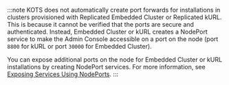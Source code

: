 :::note
KOTS does not automatically create port forwards for installations in clusters provisioned with Replicated Embedded Cluster or Replicated kURL. This is because it cannot be verified that the ports are secure and authenticated. Instead, Embedded Cluster or kURL creates a NodePort service to make the Admin Console accessible on a port on the node (port `8800` for kURL or port `30000` for Embedded Cluster). 

You can expose additional ports on the node for Embedded Cluster or kURL installations by creating NodePort services. For more information, see [Exposing Services Using NodePorts](/vendor/kurl-nodeport-services).
:::